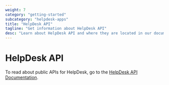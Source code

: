 ```yaml
---
weight: 7
category: "getting-started"
subcategory: "helpdesk-apps"
title: "HelpDesk API"
tagline: "Get information about HelpDesk API"
desc: "Learn about HelpDesk API and where they are located in our documentation."
---
```


# HelpDesk API

To read about public APIs for HelpDesk, go to the [HelpDesk API Documentation](https://api.helpdesk.com/docs).
